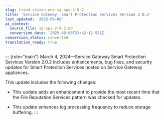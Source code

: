```yaml
---
slug: trend-vision-one-sg-sps-2-0-2
title: 'Service Gateway: Smart Protection Services Version 2.0.2'
last_updated: '2025-09-08'
ai_context:
  source_file: sg-sps-2-0-2.md
  conversion_date: '2025-09-08T23:42:12.521Z'
conversion_status: converted
translation_ready: true
---
```


::: {role="main"}
March 4, 2024—Service Gateway Smart Protection Services Version 2.0.2 includes enhancements, bug fixes, and security updates for Smart Protection Services hosted on Service Gateway appliances.

This update includes the following changes:

- This update adds an enhancement to provide the most recent time that the File Reputation Services pattern was checked for updates.

- This update enhances log processing frequency to reduce storage buffering.
:::
